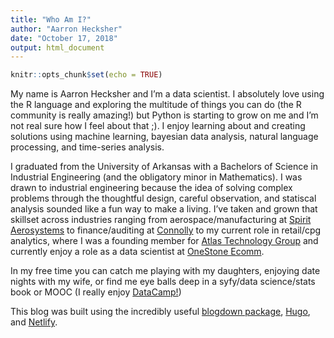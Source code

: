 ```yaml
---
title: "Who Am I?"
author: "Aarron Hecksher"
date: "October 17, 2018"
output: html_document
---
```


```r
knitr::opts_chunk$set(echo = TRUE)
```

My name is Aarron Hecksher and I'm a data scientist.  I absolutely love using the R language and exploring the multitude of things you can do (the R community is really amazing!) but Python is starting to grow on me and I'm not real sure how I feel about that ;).  I enjoy learning about and creating solutions using machine learning, bayesian data analysis, natural language processing, and time-series analysis.

I graduated from the University of Arkansas with a Bachelors of Science in Industrial Engineering (and the obligatory minor in Mathematics).  I was drawn to industrial engineering because the idea of solving complex problems through the thoughtful design, careful observation, and statiscal analysis sounded like a fun way to make a living.  I've taken and grown that skillset across industries ranging from aerospace/manufacturing at [Spirit Aerosystems](https://www.spiritaero.com) to finance/auditing at [Connolly](https://www.cotiviti.com/connoly) to my current role in retail/cpg analytics, where I was a founding member for [Atlas Technology Group](https://www.atlasdsr.com) and currently enjoy a role as a data scientist at [OneStone Ecomm](https://www.onlyonestone.com).

In my free time you can catch me playing with my daughters, enjoying date nights with my wife, or find me eye balls deep in a syfy/data science/stats book or MOOC (I really enjoy [DataCamp!](https://www.datacamp.com))

This blog was built using the incredibly useful [blogdown package](https://github.com/rstudio/blogdown), [Hugo](https://gohugo.io), and [Netlify](https://www.netlify.com).